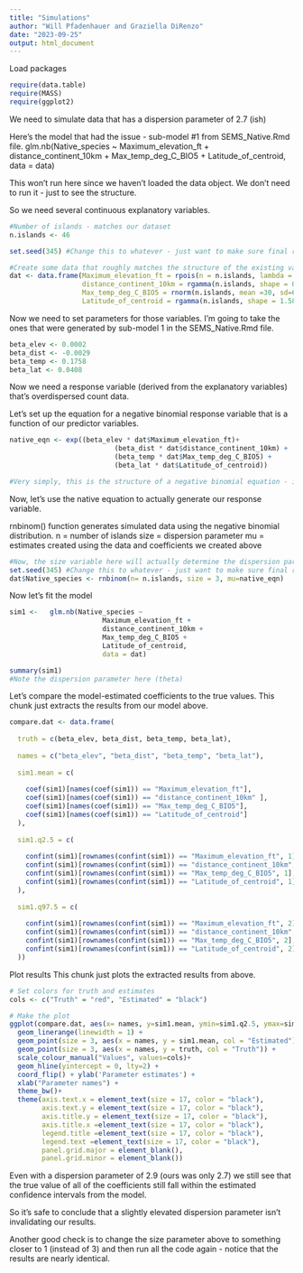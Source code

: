```yaml
---
title: "Simulations"
author: "Will Pfadenhauer and Graziella DiRenzo"
date: "2023-09-25"
output: html_document
---
```

Load packages
```r
require(data.table)
require(MASS)
require(ggplot2)
```

We need to simulate data that has a dispersion parameter of 2.7 (ish)

Here's the model that had the issue - sub-model #1 from SEMS_Native.Rmd file.
                glm.nb(Native_species ~ 
                       Maximum_elevation_ft +
                       distance_continent_10km +
                       Max_temp_deg_C_BIO5 +
                       Latitude_of_centroid,
                       data = data)

This won't run here since we haven't loaded the data object. We don't need to run it - just to see the structure.

So we need several continuous explanatory variables.
```r
#Number of islands - matches our dataset
n.islands <- 46

set.seed(345) #Change this to whatever - just want to make sure final results are consistent and replicable

#Create some data that roughly matches the structure of the existing variables in sub-model 1 (above)
dat <- data.frame(Maximum_elevation_ft = rpois(n = n.islands, lambda = 4224),
                  distance_continent_10km = rgamma(n.islands, shape = 0.92, rate = 0.005),
                  Max_temp_deg_C_BIO5 = rnorm(n.islands, mean =30, sd=6),
                  Latitude_of_centroid = rgamma(n.islands, shape = 1.583869 , rate = 0.081))

```


Now we need to set parameters for those variables. I'm going to take the ones that were generated by 
sub-model 1 in the SEMS_Native.Rmd file. 
```r
beta_elev <- 0.0002
beta_dist <- -0.0029
beta_temp <- 0.1758
beta_lat <- 0.0408
```

Now we need a response variable (derived from the explanatory variables) that's overdispersed count data. 

Let's set up the equation for a negative binomial response variable that is a function of our predictor variables.
```r
native_eqn <- exp((beta_elev * dat$Maximum_elevation_ft)+
                          (beta_dist * dat$distance_continent_10km) + 
                          (beta_temp * dat$Max_temp_deg_C_BIO5) +
                          (beta_lat * dat$Latitude_of_centroid))

#Very simply, this is the structure of a negative binomial equation - it's essentially the same as a linear equation, but the whole thing is exp-ed
```

Now, let's use the native equation to actually generate our response variable. 

rnbinom() function generates simulated data using the negative binomial distribution. 
n = number of islands
size = dispersion parameter
mu = estimates created using the data and coefficients we created above
```r
#Now, the size variable here will actually determine the dispersion parameter (obviously with some variability built in).
set.seed(345) #Change this to whatever - just want to make sure final results are consistent and replicable
dat$Native_species <- rnbinom(n= n.islands, size = 3, mu=native_eqn)
```

Now let's fit the model 
```r
sim1 <-   glm.nb(Native_species ~ 
                       Maximum_elevation_ft +
                       distance_continent_10km +
                       Max_temp_deg_C_BIO5 +
                       Latitude_of_centroid,
                       data = dat)

summary(sim1)
#Note the dispersion parameter here (theta)
```

Let's compare the model-estimated coefficients to the true values. 
This chunk just extracts the results from our model above. 
```r
compare.dat <- data.frame(
  
  truth = c(beta_elev, beta_dist, beta_temp, beta_lat),
  
  names = c("beta_elev", "beta_dist", "beta_temp", "beta_lat"),
  
  sim1.mean = c(
    
    coef(sim1)[names(coef(sim1)) == "Maximum_elevation_ft"],
    coef(sim1)[names(coef(sim1)) == "distance_continent_10km" ],
    coef(sim1)[names(coef(sim1)) == "Max_temp_deg_C_BIO5"],
    coef(sim1)[names(coef(sim1)) == "Latitude_of_centroid"]
  ),
  
  sim1.q2.5 = c(
    
    confint(sim1)[rownames(confint(sim1)) == "Maximum_elevation_ft", 1],
    confint(sim1)[rownames(confint(sim1)) == "distance_continent_10km", 1],
    confint(sim1)[rownames(confint(sim1)) == "Max_temp_deg_C_BIO5", 1],
    confint(sim1)[rownames(confint(sim1)) == "Latitude_of_centroid", 1]
  ),
  
  sim1.q97.5 = c(
    
    confint(sim1)[rownames(confint(sim1)) == "Maximum_elevation_ft", 2],
    confint(sim1)[rownames(confint(sim1)) == "distance_continent_10km", 2],
    confint(sim1)[rownames(confint(sim1)) == "Max_temp_deg_C_BIO5", 2],
    confint(sim1)[rownames(confint(sim1)) == "Latitude_of_centroid", 2]
  ))
```

Plot results
This chunk just plots the extracted results from above. 
```r
# Set colors for truth and estimates
cols <- c("Truth" = "red", "Estimated" = "black")

# Make the plot
ggplot(compare.dat, aes(x= names, y=sim1.mean, ymin=sim1.q2.5, ymax=sim1.q97.5))+ 
  geom_linerange(linewidth = 1) +
  geom_point(size = 3, aes(x = names, y = sim1.mean, col = "Estimated")) +
  geom_point(size = 3, aes(x = names, y = truth, col = "Truth")) +
  scale_colour_manual("Values", values=cols)+
  geom_hline(yintercept = 0, lty=2) +
  coord_flip() + ylab('Parameter estimates') +
  xlab("Parameter names") +
  theme_bw()+ 
  theme(axis.text.x = element_text(size = 17, color = "black"), 
        axis.text.y = element_text(size = 17, color = "black"), 
        axis.title.y = element_text(size = 17, color = "black"), 
        axis.title.x =element_text(size = 17, color = "black"),
        legend.title =element_text(size = 17, color = "black"),
        legend.text =element_text(size = 17, color = "black"),
        panel.grid.major = element_blank(), 
        panel.grid.minor = element_blank()) 
```
Even with a dispersion parameter of 2.9 (ours was only 2.7) we still see that the true value of all of the coefficients still fall within the estimated confidence intervals from the model. 

So it's safe to conclude that a slightly elevated dispersion parameter isn't invalidating our results. 

Another good check is to change the size parameter above to something closer to 1 (instead of 3) and then run all the code again - notice that the results are nearly identical. 




